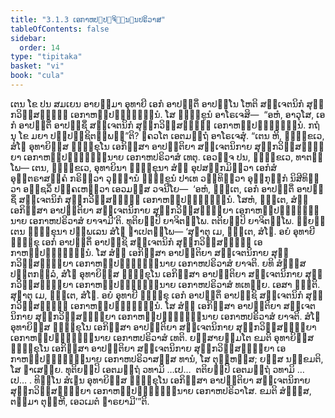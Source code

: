 ```yaml
---
title: "3.1.3 ເອກາຫປ຺ປຏິຈ຺ຉນ຺ນປຣິວາສ"
tableOfContents: false
sidebar:
  order: 14
type: "tipitaka"
basket: "vi"
book: "cula"
---
```



<DynamicBreadcrumb />

<Division number="102" book="cula">

<Paragraph number="514" book="cula">
ເຕນ ໂຂ ປນ ສມເຍນ ອາຍສ຺ມາ ອຸທາຍີ ເອກໍ ອາປຕ຺ຕິໍ ອາປນ຺ໂນ ໂຫຕິ ສຎ຺ເຈຕນິກໍ ສຸກ຺ກວິສ຺ສຏ຺ຐິໍ ເອກາຫປ຺ປຏິຈ຺ຉນ຺ນໍ. ໂສ ຠິກ຺ຂູນໍ ອາໂຣເຈສິ—  “ອຫໍ, ອາວຸໂສ, ເອກໍ ອາປຕ຺ຕິໍ ອາປຊ຺ຊິໍ ສຎ຺ເຈຕນິກໍ ສຸກ຺ກວິສ຺ສຏ຺ຐິໍ ເອກາຫປ຺ປຏິຈ຺ຉນ຺ນໍ. ກຖໍ ນຸ ໂຂ ມຍາ ປຏິປຊ຺ຊິຕພ຺ພນ຺”ຕິ? ຠຄວໂຕ ເອຕມຕ຺ຖໍ ອາໂຣເຈສຸໍ. “ເຕນ ຫິ, ຠິກ຺ຂເວ, ສໍໂຆ ອຸທາຍິສ຺ສ ຠິກ຺ຂຸໂນ ເອກິສ຺ສາ ອາປຕ຺ຕິຍາ ສຎ຺ເຈຕນິກາຍ ສຸກ຺ກວິສ຺ສຏ຺ຐິຍາ ເອກາຫປ຺ປຏິຈ຺ຉນ຺ນາຍ ເອກາຫປຣິວາສໍ ເທຕຸ. ເອວຎ຺ຈ ປນ, ຠິກ຺ຂເວ, ທາຕພ຺ໂພ—
</Paragraph>

<Paragraph number="515" book="cula">
ເຕນ, ຠິກ຺ຂເວ, ອຸທາຍິນາ ຠິກ຺ຂຸນາ ສໍຆໍ ອຸປສງ຺ກມິຕ຺ວາ ເອກໍສໍ ອຸຕ຺ຕຣາສງ຺ຄໍ ກຣິຕ຺ວາ ວຸຑ຺ຒານໍ ຠິກ຺ຂູນໍ ປາເທ ວນ຺ທິຕ຺ວາ ອຸກ຺ກຸຏິກໍ ນິສີທິຕ຺ວາ ອຎ຺ຊລິໍ ປຄ຺ຄເຫຕ຺ວາ ເອວມສ຺ສ ວຈນີໂຍ—  ‘ອຫໍ, ຠນ຺ເຕ, ເອກໍ ອາປຕ຺ຕິໍ ອາປຊ຺ຊິໍ ສຎ຺ເຈຕນິກໍ ສຸກ຺ກວິສ຺ສຏ຺ຐິໍ ເອກາຫປ຺ປຏິຈ຺ຉນ຺ນໍ. ໂສຫໍ, ຠນ຺ເຕ, ສໍຆໍ ເອກິສ຺ສາ ອາປຕ຺ຕິຍາ ສຎ຺ເຈຕນິກາຍ ສຸກ຺ກວິສ຺ສຏ຺ຐິຍາ ເອກາຫປ຺ປຏິຈ຺ຉນ຺ນາຍ ເອກາຫປຣິວາສໍ ຍາຈາມີ’ຕິ. ທຸຕິຍມ຺ປິ ຍາຈິຕພ຺ໂພ. ຕຕິຍມ຺ປິ ຍາຈິຕພ຺ໂພ. ພ຺ຍຕ຺ເຕນ ຠິກ຺ຂຸນາ ປຏິພເລນ ສໍໂຆ ຎາເປຕພ຺ໂພ—
</Paragraph>

</Division>
<Division number="103" book="cula">

<Paragraph number="516" book="cula">
‘ສຸຓາຕຸ ເມ, ຠນ຺ເຕ, ສໍໂຆ. ອຍໍ ອຸທາຍີ ຠິກ຺ຂຸ ເອກໍ ອາປຕ຺ຕິໍ ອາປຊ຺ຊິ ສຎ຺ເຈຕນິກໍ ສຸກ຺ກວິສ຺ສຏ຺ຐິໍ ເອກາຫປ຺ປຏິຈ຺ຉນ຺ນໍ. ໂສ ສໍຆໍ ເອກິສ຺ສາ ອາປຕ຺ຕິຍາ ສຎ຺ເຈຕນິກາຍ ສຸກ຺ກວິສ຺ສຏ຺ຐິຍາ ເອກາຫປ຺ປຏິຈ຺ຉນ຺ນາຍ ເອກາຫປຣິວາສໍ ຍາຈຕິ. ຍທິ ສໍຆສ຺ສ ປຕ຺ຕກລ຺ລໍ, ສໍໂຆ ອຸທາຍິສ຺ສ ຠິກ຺ຂຸໂນ ເອກິສ຺ສາ ອາປຕ຺ຕິຍາ ສຎ຺ເຈຕນິກາຍ ສຸກ຺ກວິສ຺ສຏ຺ຐິຍາ ເອກາຫປ຺ປຏິຈ຺ຉນ຺ນາຍ ເອກາຫປຣິວາສໍ ທເທຍ຺ຍ. ເອສາ ຎຕ຺ຕິ.
</Paragraph>

<Paragraph number="517" book="cula">
ສຸຓາຕຸ ເມ, ຠນ຺ເຕ, ສໍໂຆ. ອຍໍ ອຸທາຍີ ຠິກ຺ຂຸ ເອກໍ ອາປຕ຺ຕິໍ ອາປຊ຺ຊິ ສຎ຺ເຈຕນິກໍ ສຸກ຺ກວິສ຺ສຏ຺ຐິໍ ເອກາຫປ຺ປຏິຈ຺ຉນ຺ນໍ. ໂສ ສໍຆໍ ເອກິສ຺ສາ ອາປຕ຺ຕິຍາ ສຎ຺ເຈຕນິກາຍ ສຸກ຺ກວິສ຺ສຏ຺ຐິຍາ ເອກາຫປ຺ປຏິຈ຺ຉນ຺ນາຍ ເອກາຫປຣິວາສໍ ຍາຈຕິ. ສໍໂຆ ອຸທາຍິສ຺ສ ຠິກ຺ຂຸໂນ ເອກິສ຺ສາ ອາປຕ຺ຕິຍາ ສຎ຺ເຈຕນິກາຍ ສຸກ຺ກວິສ຺ສຏ຺ຐິຍາ ເອກາຫປ຺ປຏິຈ຺ຉນ຺ນາຍ ເອກາຫປຣິວາສໍ ເທຕິ. ຍສ຺ສາຍສ຺ມໂຕ ຂມຕິ ອຸທາຍິສ຺ສ ຠິກ຺ຂຸໂນ ເອກິສ຺ສາ ອາປຕ຺ຕິຍາ ສຎ຺ເຈຕນິກາຍ ສຸກ຺ກວິສ຺ສຏ຺ຐິຍາ ເອກາຫປ຺ປຏິຈ຺ຉນ຺ນາຍ ເອກາຫປຣິວາສສ຺ສ ທານໍ, ໂສ ຕຸຓ຺ຫສ຺ສ; ຍສ຺ສ ນກ຺ຂມຕິ, ໂສ ຠາເສຍ຺ຍ.
</Paragraph>

<Paragraph number="518" book="cula">
ທຸຕິຍມ຺ປິ ເອຕມຕ຺ຖໍ ວທາມິ …ເປ…  ຕຕິຍມ຺ປິ ເອຕມຕ຺ຖໍ ວທາມິ …ເປ… .
</Paragraph>

<Paragraph number="519" book="cula">
ທິນ຺ໂນ ສໍເຆນ ອຸທາຍິສ຺ສ ຠິກ຺ຂຸໂນ ເອກິສ຺ສາ ອາປຕ຺ຕິຍາ ສຎ຺ເຈຕນິກາຍ ສຸກ຺ກວິສ຺ສຏ຺ຐິຍາ ເອກາຫປ຺ປຏິຈ຺ຉນ຺ນາຍ ເອກາຫປຣິວາໂສ. ຂມຕິ ສໍຆສ຺ສ, ຕສ຺ມາ ຕຸຓ຺ຫີ, ເອວເມຕໍ ຘາຣຍາມີ’”ຕິ.
</Paragraph>
</Division>